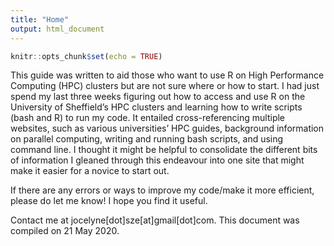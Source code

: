 ```yaml
---
title: "Home"
output: html_document
---
```


```r
knitr::opts_chunk$set(echo = TRUE)
```

This guide was written to aid those who want to use R on High Performance Computing (HPC) clusters but are not sure where or how to start. I had just spend my last three weeks figuring out how to access and use R on the University of Sheffield's HPC clusters and learning how to write scripts (bash and R) to run my code. It entailed cross-referencing multiple websites, such as various universities' HPC guides, background information on parallel computing, writing and running bash scripts, and using command line. I thought it might be helpful to consolidate the different bits of information I gleaned through this endeavour into one site that might make it easier for a novice to start out. 

If there are any errors or ways to improve my code/make it more efficient, please do let me know! I hope you find it useful. 

Contact me at jocelyne[dot]sze[at]gmail[dot]com. This document was compiled on 21 May 2020.

